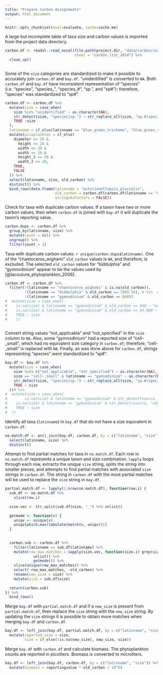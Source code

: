 ```yaml
---
title: "Prepare Carbon Assignments"
output: html_document
---
```


```r
knitr::opts_chunk$set(eval=evaluate, cache=cache.me)
```

A large but incomplete table of taxa size and carbon values is imported from the project data directory.
```r
carbon.df <- readxl::read_excel(file.path(project.dir, "data/carbon/carbon_list_2014.xlsx"),
                                sheet = "carbon_list_2014") %>% 
  clean_up()
  
```

Some of the `size` categories are standardized to make it possible to accurately join `carbon.df` and `bay.df`. "unidentified" is converted to `NA`. Both `carbon.df` and `bay.df` have inconsistent representation of "species" (i.e. "species", "species_", "species_#", "sp.", and "sp#"): therefore, "species" was standardized to "sp#".
```r
carbon.df <- carbon.df %>% 
  mutate(size = case_when(
    size %in% "unidentified" ~ as.character(NA),
    str_detect(size, "species|sp.") ~ str_replace_all(size, "sp.#|species_#|species_|species", "sp#"),
    TRUE ~size
  ),
  latinname = if_else(latinname == "blue_green_trichome", "blue_green_sphere", latinname)) %>% 
  mutate(picoplankton = if_else(
    diameter <= 20 &
      height <= 20 &
      width <= 20 &
      width <= 20 &
      height_2 <= 20 &
      width_2 <= 20,
    TRUE,
    FALSE
  )) %>% 
  select(latinname, size, old_carbon) %>%
  distinct() %>% 
  bind_rows(data.frame(latinname = "asterionellopsis_glacialis", 
                       old_carbon = carbon.df[carbon.df$latinname == "asterionellopsis_kariana", "old_carbon"],
                       stringsAsFactors = FALSE))
```

Check for taxa with duplicate carbon values. If a taxon have two or more carbon values, then when `carbon.df` is joined with `bay.df` it will duplicate the taxon's reporting value.
```r
carbon.dups <- carbon.df %>% 
  group_by(latinname, size) %>% 
  mutate(count = n()) %>% 
  ungroup() %>% 
  filter(count > 1)
```

Taxa with duplicate carbon values: `r unique(carbon.dups$latinname)`. One of the "chaetoceros_wighami" `old_carbon` values is `NA`, and therefore, is excluded. The selected `old_carbon` values for "biddulphia" and "gymnodinium" appear to be the values used by [@lacouture_phytoplankton_2006].
```r
carbon.df <- carbon.df %>% 
  filter(!(latinname == "chaetoceros_wighami" & is.na(old_carbon)),
         !(latinname == "biddulphia" & old_carbon == 7899.50), # %>%  #,
         !(latinname == "gymnodinium" & old_carbon == 848))
#  mutate(size = case_when(
#    is.na(size) & latinname == "gymnodinium" & old_carbon == 848 ~ "msu",
#    is.na(size) & latinname == "gymnodinium" & old_carbon == 43.900 ~ "odu",
#    TRUE ~ size
#    ))
         
```

Convert string values "not_applicable" and "not_specified" in the `size` column to `NA`. Also, some "gymnodinium" had a reported size of "cell-_small", which had no equivalent size category in `carbon.df`; therefore, "cell-_small" is replaced with `NA`. Finally, as was done above for `carbon.df`, strings representing "species" were standardized to "sp#".
```r
bay.df <- bay.df %>% 
  mutate(size = case_when(
    size %in% c("not_applicable", "not_specified") ~ as.character(NA),
    size == "cell-_small" & latinname == "gymnodinium" ~ as.character(NA),
    str_detect(size, "species|sp.") ~ str_replace_all(size, "sp.#|species_#|species_|species", "sp#"),
    TRUE ~ size
  ))# %>% 
#  mutate(size = case_when(
#        is.na(size) & latinname == "gymnodinium" & str_detect(source, "msu") ~ "msu",
#    is.na(size) & latinname == "gymnodinium" & str_detect(source, "odu") ~ "odu",
#    TRUE ~ size
#  ))
```

Identify all taxa (`latinname`) in `bay.df` that do not have a size equivalent in `carbon.df`.
```r
no.match.df <- anti_join(bay.df, carbon.df, by = c("latinname", "size")) %>% 
  select(latinname, size) %>% 
  distinct()
```

Attempt to find partial matches for taxa in `no.match.df`. Each row in `no.match.df` represents a unique taxon and size combination. `lapply` loops through each row, extracts the unique `size` string, splits the string into smaller pieces, and attempts to find partial matches with associated `size` strings in `carbon.df`. The string in `carbon.df` with the most partial matches will be used to replace the `size` string in `bay.df`.
```r
partial.match.df <- lapply(1:nrow(no.match.df), function(row.i) {
  sub.df <- no.match.df %>% 
    slice(row.i)
  
  size.vec <- str_split(sub.df$size, "_") %>% unlist()
  
  getmode <- function(v) {
    uniqv <- unique(v)
    uniqv[which.max(tabulate(match(v, uniqv)))]
  }
  
  
  carbon.sub <- carbon.df %>% 
    filter(latinname == sub.df$latinname) %>% 
    mutate(row_max_matches = sapply(size.vec, function(size.i) grep(size.i, size)) %>% 
             unlist() %>% 
             getmode()) %>% 
    slice(unique(row_max_matches)) %>% 
    select(-row_max_matches, -old_carbon) %>% 
    rename(new_size = size) %>% 
    mutate(size = sub.df$size)
  
  return(carbon.sub)
}) %>% 
  bind_rows()
```

Merge `bay.df` with `partial.match.df` and if a `new_size` is present from `partial.match.df`, then replace the `size` string with the `new_size` string. By updating the `size` strings it is possible to obtain more matches when merging `bay.df` and `carbon.df`.
```r
bay.df <- left_join(bay.df, partial.match.df, by = c("latinname", "size")) %>% 
  mutate(reported_size = size,
         size = if_else(!is.na(new_size), new_size, size))
```

Merge `bay.df` with `carbon.df` and calculate biomass. The phytoplankton counts are reported in picoliters. Biomass is converted to microliters.
```r
bay.df <- left_join(bay.df, carbon.df, by = c("latinname", "size")) %>% 
  mutate(biomass = reportingvalue * old_carbon / 10^6)
```





